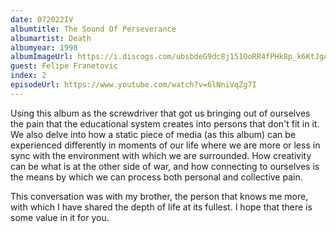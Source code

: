 ```yaml
---
date: 072022IV
albumtitle: The Sound Of Perseverance
albumartist: Death
albumyear: 1998
albumImageUrl: https://i.discogs.com/ubsbdeG9dc8j151OoRR4fPHk8p_k6KtJgA5wxTtSiRg/rs:fit/g:sm/q:90/h:592/w:600/czM6Ly9kaXNjb2dz/LWRhdGFiYXNlLWlt/YWdlcy9SLTQwNjIx/MzItMTM3NDQzNjQ1/Ni0zMzUwLmpwZWc.jpeg
guest: Felipe Franetovic
index: 2
episodeUrl: https://www.youtube.com/watch?v=6lNniVqZg7I
---
```


Using this album as the screwdriver that got us bringing out of ourselves the pain that the educational system creates into persons that don't fit in it. We also delve into how a static piece of media (as this album) can be experienced differently in moments of our life where we are more or less in sync with the environment with which we are surrounded. How creativity can be what is at the other side of war, and how connecting to ourselves is the means by which we can process both personal and collective pain.

This conversation was with my brother, the person that knows me more, with which I have shared the depth of life at its fullest. I hope that there is some value in it for you.
